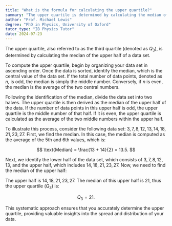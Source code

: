 ```yaml
---
title: "What is the formula for calculating the upper quartile?"
summary: "The upper quartile is determined by calculating the median of the upper half of a data set, representing the value below which 75% of the data falls."
author: "Prof. Michael Lewis"
degree: "PhD in Physics, University of Oxford"
tutor_type: "IB Physics Tutor"
date: 2024-07-23
---
```


The upper quartile, also referred to as the third quartile (denoted as $Q_3$), is determined by calculating the median of the upper half of a data set.

To compute the upper quartile, begin by organizing your data set in ascending order. Once the data is sorted, identify the median, which is the central value of the data set. If the total number of data points, denoted as $n$, is odd, the median is simply the middle number. Conversely, if $n$ is even, the median is the average of the two central numbers.

Following the identification of the median, divide the data set into two halves. The upper quartile is then derived as the median of the upper half of the data. If the number of data points in this upper half is odd, the upper quartile is the middle number of that half. If it is even, the upper quartile is calculated as the average of the two middle numbers within the upper half.

To illustrate this process, consider the following data set: $3, 7, 8, 12, 13, 14, 18, 21, 23, 27$. First, we find the median. In this case, the median is computed as the average of the 5th and 6th values, which is:

$$
\text{Median} = \frac{13 + 14}{2} = 13.5.
$$

Next, we identify the lower half of the data set, which consists of $3, 7, 8, 12, 13$, and the upper half, which includes $14, 18, 21, 23, 27$. Now, we need to find the median of the upper half:

The upper half is $14, 18, 21, 23, 27$. The median of this upper half is $21$, thus the upper quartile ($Q_3$) is:

$$
Q_3 = 21.
$$

This systematic approach ensures that you accurately determine the upper quartile, providing valuable insights into the spread and distribution of your data.
    